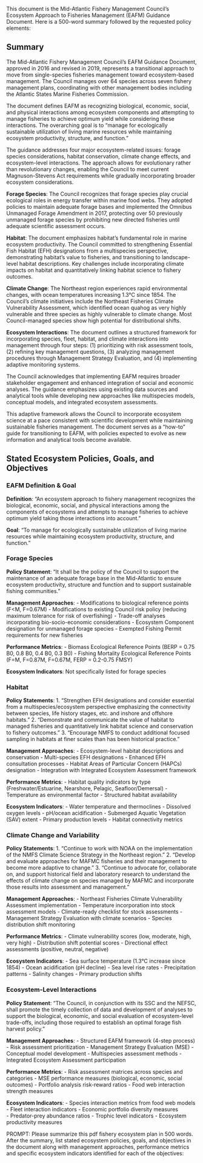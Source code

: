 This document is the Mid-Atlantic Fishery Management Council's Ecosystem Approach to Fisheries Management (EAFM) Guidance Document. Here is a 500-word summary followed by the requested policy elements:

## Summary

The Mid-Atlantic Fishery Management Council's EAFM Guidance Document, approved in 2016 and revised in 2019, represents a transitional approach to move from single-species fisheries management toward ecosystem-based management. The Council manages over 64 species across seven fishery management plans, coordinating with other management bodies including the Atlantic States Marine Fisheries Commission.

The document defines EAFM as recognizing biological, economic, social, and physical interactions among ecosystem components and attempting to manage fisheries to achieve optimum yield while considering these interactions. The overarching goal is to "manage for ecologically sustainable utilization of living marine resources while maintaining ecosystem productivity, structure, and function."

The guidance addresses four major ecosystem-related issues: forage species considerations, habitat conservation, climate change effects, and ecosystem-level interactions. The approach allows for evolutionary rather than revolutionary changes, enabling the Council to meet current Magnuson-Stevens Act requirements while gradually incorporating broader ecosystem considerations.

**Forage Species**: The Council recognizes that forage species play crucial ecological roles in energy transfer within marine food webs. They adopted policies to maintain adequate forage bases and implemented the Omnibus Unmanaged Forage Amendment in 2017, protecting over 50 previously unmanaged forage species by prohibiting new directed fisheries until adequate scientific assessment occurs.

**Habitat**: The document emphasizes habitat's fundamental role in marine ecosystem productivity. The Council committed to strengthening Essential Fish Habitat (EFH) designations from a multispecies perspective, demonstrating habitat's value to fisheries, and transitioning to landscape-level habitat descriptions. Key challenges include incorporating climate impacts on habitat and quantitatively linking habitat science to fishery outcomes.

**Climate Change**: The Northeast region experiences rapid environmental changes, with ocean temperatures increasing 1.3°C since 1854. The Council's climate initiatives include the Northeast Fisheries Climate Vulnerability Assessment, which identified ocean quahog as very highly vulnerable and three species as highly vulnerable to climate change. Most Council-managed species show high potential for distributional shifts.

**Ecosystem Interactions**: The document outlines a structured framework for incorporating species, fleet, habitat, and climate interactions into management through four steps: (1) prioritizing with risk assessment tools, (2) refining key management questions, (3) analyzing management procedures through Management Strategy Evaluation, and (4) implementing adaptive monitoring systems.

The Council acknowledges that implementing EAFM requires broader stakeholder engagement and enhanced integration of social and economic analyses. The guidance emphasizes using existing data sources and analytical tools while developing new approaches like multispecies models, conceptual models, and integrated ecosystem assessments.

This adaptive framework allows the Council to incorporate ecosystem science at a pace consistent with scientific development while maintaining sustainable fisheries management. The document serves as a "how-to" guide for transitioning to EAFM, with policies expected to evolve as new information and analytical tools become available.

## Stated Ecosystem Policies, Goals, and Objectives

### EAFM Definition & Goal
**Definition**: "An ecosystem approach to fishery management recognizes the biological, economic, social, and physical interactions among the components of ecosystems and attempts to manage fisheries to achieve optimum yield taking those interactions into account."

**Goal**: "To manage for ecologically sustainable utilization of living marine resources while maintaining ecosystem productivity, structure, and function."

### Forage Species

**Policy Statement**: 
"It shall be the policy of the Council to support the maintenance of an adequate forage base in the Mid-Atlantic to ensure ecosystem productivity, structure and function and to support sustainable fishing communities."

**Management Approaches**:
- Modifications to biological reference points (F<M, F=0.67M)
- Modifications to existing Council risk policy (reducing maximum tolerance for risk of overfishing)
- Trade-off analyses incorporating bio-socio-economic considerations
- Ecosystem Component designation for unmanaged forage species
- Exempted Fishing Permit requirements for new fisheries

**Performance Metrics**:
- Biomass Ecological Reference Points (BERP = 0.75 B0, 0.8 B0, 0.4 B0, 0.3 B0)
- Fishing Mortality Ecological Reference Points (F=M, F=0.87M, F=0.67M, FERP = 0.2-0.75 FMSY)

**Ecosystem Indicators**: 
Not specifically listed for forage species

### Habitat

**Policy Statements**:
1. "Strengthen EFH designations and consider essential from a multispecies/ecosystem perspective emphasizing the connectivity between species, life history stages, etc. and inshore and offshore habitats."
2. "Demonstrate and communicate the value of habitat to managed fisheries and quantitatively link habitat science and conservation to fishery outcomes."
3. "Encourage NMFS to conduct additional focused sampling in habitats at finer scales than has been historical practice."

**Management Approaches**:
- Ecosystem-level habitat descriptions and conservation
- Multi-species EFH designations
- Enhanced EFH consultation processes
- Habitat Areas of Particular Concern (HAPCs) designation
- Integration with Integrated Ecosystem Assessment framework

**Performance Metrics**:
- Habitat quality indicators by type (Freshwater/Estuarine, Nearshore, Pelagic, Seafloor/Demersal)
- Temperature as environmental factor
- Structured habitat availability

**Ecosystem Indicators**:
- Water temperature and thermoclines
- Dissolved oxygen levels
- pH/ocean acidification
- Submerged Aquatic Vegetation (SAV) extent
- Primary production levels
- Habitat connectivity metrics

### Climate Change and Variability

**Policy Statements**:
1. "Continue to work with NOAA on the implementation of the NMFS Climate Science Strategy in the Northeast region."
2. "Develop and evaluate approaches for MAFMC fisheries and their management to become more adaptive to change."
3. "Continue to advocate for, collaborate on, and support historical field and laboratory research to understand the effects of climate change on species managed by MAFMC and incorporate those results into assessment and management."

**Management Approaches**:
- Northeast Fisheries Climate Vulnerability Assessment implementation
- Temperature incorporation into stock assessment models
- Climate-ready checklist for stock assessments
- Management Strategy Evaluation with climate scenarios
- Species distribution shift monitoring

**Performance Metrics**:
- Climate vulnerability scores (low, moderate, high, very high)
- Distribution shift potential scores
- Directional effect assessments (positive, neutral, negative)

**Ecosystem Indicators**:
- Sea surface temperature (1.3°C increase since 1854)
- Ocean acidification (pH decline)
- Sea level rise rates
- Precipitation patterns
- Salinity changes
- Primary production shifts

### Ecosystem-Level Interactions

**Policy Statement**:
"The Council, in conjunction with its SSC and the NEFSC, shall promote the timely collection of data and development of analyses to support the biological, economic, and social evaluation of ecosystem-level trade-offs, including those required to establish an optimal forage fish harvest policy."

**Management Approaches**:
- Structured EAFM framework (4-step process)
- Risk assessment prioritization
- Management Strategy Evaluation (MSE)
- Conceptual model development
- Multispecies assessment methods
- Integrated Ecosystem Assessment participation

**Performance Metrics**:
- Risk assessment matrices across species and categories
- MSE performance measures (biological, economic, social outcomes)
- Portfolio analysis risk-reward ratios
- Food web interaction strength measures

**Ecosystem Indicators**:
- Species interaction metrics from food web models
- Fleet interaction indicators
- Economic portfolio diversity measures  
- Predator-prey abundance ratios
- Trophic level indicators
- Ecosystem productivity measures

PROMPT: Please summarize this pdf fishery ecosystem plan in 500 words. After the summary, list stated ecosystem policies, goals, and objectives in the document along with management approaches, performance metrics and specific ecosystem indicators identified for each of the objectives: